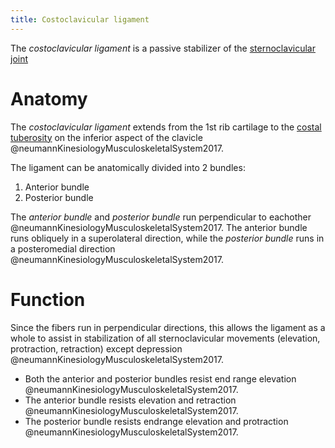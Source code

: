 ```yaml
---
title: Costoclavicular ligament
---
```



The *costoclavicular ligament* is a passive stabilizer of the [sternoclavicular joint]({{< var ref-sternoclavicular-joint.path >}})


# Anatomy

The *costoclavicular ligament* extends from the 1st rib cartilage to the [costal tuberosity]({{< var ref-clavicle-bone.costal-tuberosity >}}) on the inferior aspect of the clavicle @neumannKinesiologyMusculoskeletalSystem2017.

The ligament can be anatomically divided into 2 bundles:

1. Anterior bundle
1. Posterior bundle

The *anterior bundle* and *posterior bundle* run perpendicular to eachother @neumannKinesiologyMusculoskeletalSystem2017.
The anterior bundle runs obliquely in a superolateral direction, while the *posterior bundle* runs in a posteromedial direction @neumannKinesiologyMusculoskeletalSystem2017.



# Function


Since the fibers run in perpendicular directions, this allows the ligament as a whole to assist in stabilization of all sternoclavicular movements (elevation, protraction, retraction) except depression @neumannKinesiologyMusculoskeletalSystem2017.

- Both the anterior and posterior bundles resist end range elevation @neumannKinesiologyMusculoskeletalSystem2017.
- The anterior bundle resists elevation and retraction @neumannKinesiologyMusculoskeletalSystem2017.
- The posterior bundle resists endrange elevation and protraction @neumannKinesiologyMusculoskeletalSystem2017.


